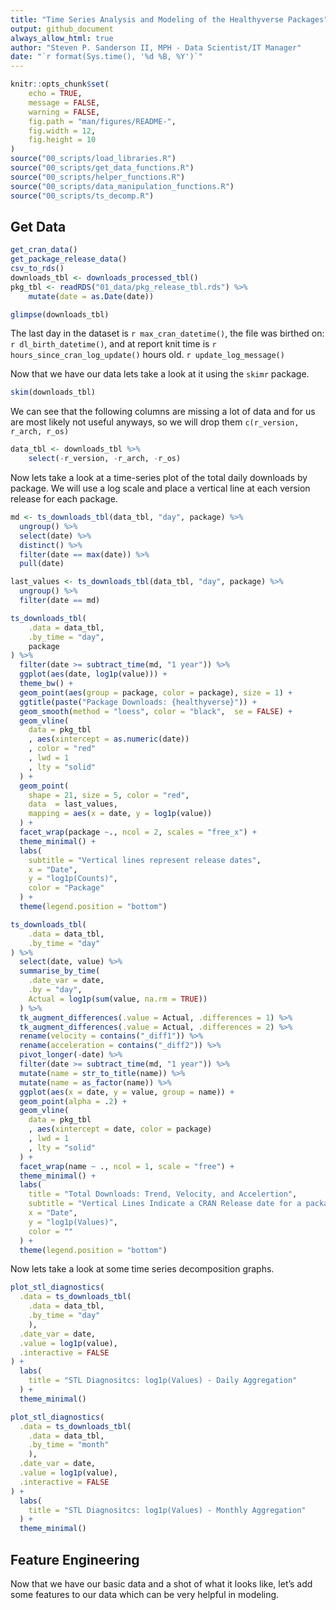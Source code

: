 ```yaml
---
title: "Time Series Analysis and Modeling of the Healthyverse Packages"
output: github_document
always_allow_html: true
author: "Steven P. Sanderson II, MPH - Data Scientist/IT Manager"
date: "`r format(Sys.time(), '%d %B, %Y')`"
---
```


```r
knitr::opts_chunk$set(
    echo = TRUE,
    message = FALSE,
    warning = FALSE,
    fig.path = "man/figures/README-",
    fig.width = 12,
    fig.height = 10
)
source("00_scripts/load_libraries.R")
source("00_scripts/get_data_functions.R")
source("00_scripts/helper_functions.R")
source("00_scripts/data_manipulation_functions.R")
source("00_scripts/ts_decomp.R")
```

## Get Data

```r
get_cran_data()
get_package_release_data()
csv_to_rds()
downloads_tbl <- downloads_processed_tbl()
pkg_tbl <- readRDS("01_data/pkg_release_tbl.rds") %>%
    mutate(date = as.Date(date))
```

```r
glimpse(downloads_tbl)
```

The last day in the dataset is `r max_cran_datetime()`, the file was birthed on:
`r dl_birth_datetime()`, and at report knit time is `r hours_since_cran_log_update()` 
hours old. `r update_log_message()`

Now that we have our data lets take a look at it using the `skimr` package.

```r
skim(downloads_tbl)
```

We can see that the following columns are missing a lot of data and for us are most
likely not useful anyways, so we will drop them `c(r_version, r_arch, r_os)`

```r
data_tbl <- downloads_tbl %>%
    select(-r_version, -r_arch, -r_os)
```

Now lets take a look at a time-series plot of the total daily downloads by package.
We will use a log scale and place a vertical line at each version release for each
package.

```r
md <- ts_downloads_tbl(data_tbl, "day", package) %>% 
  ungroup() %>% 
  select(date) %>% 
  distinct() %>% 
  filter(date == max(date)) %>%
  pull(date)

last_values <- ts_downloads_tbl(data_tbl, "day", package) %>% 
  ungroup() %>%
  filter(date == md)

ts_downloads_tbl(
    .data = data_tbl,
    .by_time = "day",
    package
) %>%
  filter(date >= subtract_time(md, "1 year")) %>%
  ggplot(aes(date, log1p(value))) +
  theme_bw() +
  geom_point(aes(group = package, color = package), size = 1) +
  ggtitle(paste("Package Downloads: {healthyverse}")) +
  geom_smooth(method = "loess", color = "black",  se = FALSE) +
  geom_vline(
    data = pkg_tbl
    , aes(xintercept = as.numeric(date))
    , color = "red"
    , lwd = 1
    , lty = "solid"
  ) +
  geom_point(
    shape = 21, size = 5, color = "red",
    data  = last_values,
    mapping = aes(x = date, y = log1p(value))
  ) +
  facet_wrap(package ~., ncol = 2, scales = "free_x") +
  theme_minimal() +
  labs(
    subtitle = "Vertical lines represent release dates",
    x = "Date",
    y = "log1p(Counts)",
    color = "Package"
  ) +
  theme(legend.position = "bottom")

ts_downloads_tbl(
    .data = data_tbl,
    .by_time = "day"
) %>%
  select(date, value) %>%
  summarise_by_time(
    .date_var = date,
    .by = "day",
    Actual = log1p(sum(value, na.rm = TRUE))
  ) %>%
  tk_augment_differences(.value = Actual, .differences = 1) %>%
  tk_augment_differences(.value = Actual, .differences = 2) %>%
  rename(velocity = contains("_diff1")) %>%
  rename(acceleration = contains("_diff2")) %>%
  pivot_longer(-date) %>%
  filter(date >= subtract_time(md, "1 year")) %>%
  mutate(name = str_to_title(name)) %>%
  mutate(name = as_factor(name)) %>%
  ggplot(aes(x = date, y = value, group = name)) +
  geom_point(alpha = .2) +
  geom_vline(
    data = pkg_tbl
    , aes(xintercept = date, color = package)
    , lwd = 1
    , lty = "solid"
  ) +
  facet_wrap(name ~ ., ncol = 1, scale = "free") +
  theme_minimal() +
  labs(
    title = "Total Downloads: Trend, Velocity, and Accelertion",
    subtitle = "Vertical Lines Indicate a CRAN Release date for a package.",
    x = "Date",
    y = "log1p(Values)",
    color = ""
  ) +
  theme(legend.position = "bottom")
```

Now lets take a look at some time series decomposition graphs.

```r
plot_stl_diagnostics(
  .data = ts_downloads_tbl(
    .data = data_tbl,
    .by_time = "day"
    ),
  .date_var = date,
  .value = log1p(value),
  .interactive = FALSE
) +
  labs(
    title = "STL Diagnositcs: log1p(Values) - Daily Aggregation"
  ) +
  theme_minimal()

plot_stl_diagnostics(
  .data = ts_downloads_tbl(
    .data = data_tbl,
    .by_time = "month"
    ),
  .date_var = date,
  .value = log1p(value),
  .interactive = FALSE
) +
  labs(
    title = "STL Diagnositcs: log1p(Values) - Monthly Aggregation"
  ) +
  theme_minimal()
```

## Feature Engineering

Now that we have our basic data and a shot of what it looks like, let's add some
features to our data which can be very helpful in modeling.